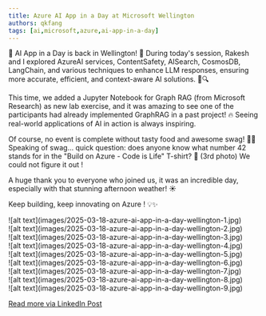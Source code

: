 ```yaml
---
title: Azure AI App in a Day at Microsoft Wellington
authors: qkfang
tags: [ai,microsoft,azure,ai-app-in-a-day]
---
```



🚀 AI App in a Day is back in Wellington! 🌿 During today's session, Rakesh and I explored AzureAI services, ContentSafety, AISearch, CosmosDB, LangChain, and various techniques to enhance LLM responses, ensuring more accurate, efficient, and context-aware AI solutions. 🚀🔍

This time, we added a Jupyter Notebook for Graph RAG (from Microsoft Research) as new lab exercise, and it was amazing to see one of the participants had already implemented GraphRAG in a past project! 🔥 Seeing real-world applications of AI in action is always inspiring.

Of course, no event is complete without tasty food and awesome swag! 🍕👕 Speaking of swag… quick question: does anyone know what number 42 stands for in the "Build on Azure - Code is Life" T-shirt? 🤔 (3rd photo) We could not figure it out !

A huge thank you to everyone who joined us, it was an incredible day, especially with that stunning afternoon weather! ☀️ 

Keep building, keep innovating on Azure ! 💡✨

<div className="img-grid">
  <div className="img-item">
    ![alt text](images/2025-03-18-azure-ai-app-in-a-day-wellington-1.jpg)
  </div>
  <div className="img-item">
    ![alt text](images/2025-03-18-azure-ai-app-in-a-day-wellington-2.jpg)
  </div>
  <div className="img-item">
    ![alt text](images/2025-03-18-azure-ai-app-in-a-day-wellington-3.jpg)
  </div>
  <div className="img-item">
    ![alt text](images/2025-03-18-azure-ai-app-in-a-day-wellington-4.jpg)
  </div>
  <div className="img-item">
    ![alt text](images/2025-03-18-azure-ai-app-in-a-day-wellington-5.jpg)
  </div>
  <div className="img-item">
    ![alt text](images/2025-03-18-azure-ai-app-in-a-day-wellington-6.jpg)
  </div>
  <div className="img-item">
    ![alt text](images/2025-03-18-azure-ai-app-in-a-day-wellington-7.jpg)
  </div>
  <div className="img-item">
    ![alt text](images/2025-03-18-azure-ai-app-in-a-day-wellington-8.jpg)
  </div>
  <div className="img-item">
    ![alt text](images/2025-03-18-azure-ai-app-in-a-day-wellington-9.jpg)
  </div>
</div>

<a href="https://www.linkedin.com/posts/qkfang_azureai-contentsafety-aisearch-activity-7307628362770890752-9QZo" target="_blank">Read more via LinkedIn Post</a>
